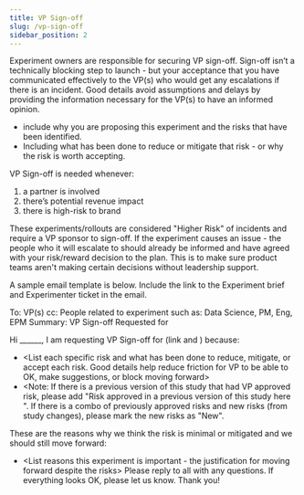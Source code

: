 ```yaml
---
title: VP Sign-off
slug: /vp-sign-off
sidebar_position: 2
---
```


Experiment owners are responsible for securing VP sign-off.  Sign-off isn’t a technically blocking step to launch - but your acceptance that you have communicated effectively to the VP(s) who would get any escalations if there is an incident.  Good details avoid assumptions and delays by providing the information necessary for the VP(s) to have an informed opinion.
- include why you are proposing this experiment and the risks that have been identified.  
- Including what has been done to reduce or mitigate that risk - or why the risk is worth accepting.   

VP Sign-off is needed whenever: 
1. a partner is involved
2. there’s potential revenue impact
3. there is high-risk to brand

These experiments/rollouts are considered "Higher Risk" of incidents and require a VP sponsor to sign-off.   If the experiment causes an issue - the people who it will escalate to should already be informed and have agreed with your risk/reward decision to the plan.  This is to make sure product teams aren't making certain decisions without leadership support.

A sample email template is below.  Include the link to the Experiment brief and Experimenter ticket in the email. 

To: VP(s)
cc: People related to experiment such as: Data Science, PM, Eng, EPM
Summary: VP Sign-off Requested for <replace with Experiment Name>

Hi ______,
I am requesting VP Sign-off for <replace with Experiment Name> (link <insert a link to your Experimenter study> and <link to experiment brief>) because:
- <List each specific risk and what has been done to reduce, mitigate, or accept each risk.  Good details help reduce friction for VP to be able to OK, make suggestions, or block moving forward>
- <Note: If there is a previous version of this study that had VP approved risk, please add "Risk approved in a previous version of this study here <linking to that experimenter study>".   If there is a combo of previously approved risks and new risks (from study changes), please mark the new risks as "New".

These are the reasons why we think the risk is minimal or mitigated and we should still move forward:
- <List reasons this experiment is important - the justification for moving forward despite the risks>
Please reply to all with any questions.  If everything looks OK, please let us know.
Thank you!


